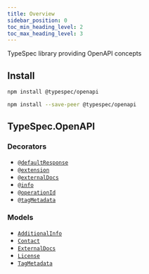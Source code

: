 ```yaml
---
title: Overview
sidebar_position: 0
toc_min_heading_level: 2
toc_max_heading_level: 3
---
```



TypeSpec library providing OpenAPI concepts

## Install

<Tabs>
<TabItem  label="In a spec" default>

```bash
npm install @typespec/openapi
```

</TabItem>
<TabItem  label="In a library" default>

```bash
npm install --save-peer @typespec/openapi
```

</TabItem>
</Tabs>

## TypeSpec.OpenAPI

### Decorators

- [`@defaultResponse`](./decorators.md#@TypeSpec.OpenAPI.defaultResponse)
- [`@extension`](./decorators.md#@TypeSpec.OpenAPI.extension)
- [`@externalDocs`](./decorators.md#@TypeSpec.OpenAPI.externalDocs)
- [`@info`](./decorators.md#@TypeSpec.OpenAPI.info)
- [`@operationId`](./decorators.md#@TypeSpec.OpenAPI.operationId)
- [`@tagMetadata`](./decorators.md#@TypeSpec.OpenAPI.tagMetadata)

### Models

- [`AdditionalInfo`](./data-types.md#TypeSpec.OpenAPI.AdditionalInfo)
- [`Contact`](./data-types.md#TypeSpec.OpenAPI.Contact)
- [`ExternalDocs`](./data-types.md#TypeSpec.OpenAPI.ExternalDocs)
- [`License`](./data-types.md#TypeSpec.OpenAPI.License)
- [`TagMetadata`](./data-types.md#TypeSpec.OpenAPI.TagMetadata)
